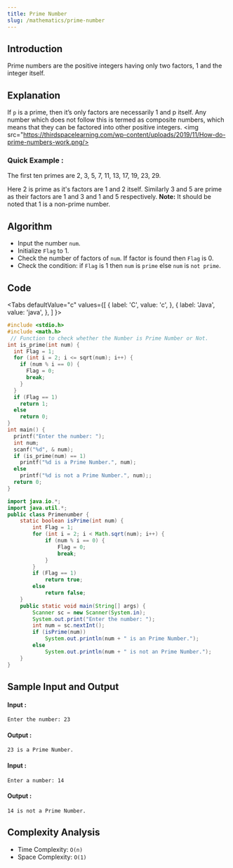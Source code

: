 ```yaml
---
title: Prime Number
slug: /mathematics/prime-number
---
```


## Introduction

Prime numbers are the positive integers having only two factors, 1 and the integer itself.

## Explanation

If `p` is a prime, then it’s only factors are necessarily 1 and p itself. Any number which does not follow this is termed as composite numbers, which means that they can be factored into other positive integers.
<img src="https://thirdspacelearning.com/wp-content/uploads/2019/11/How-do-prime-numbers-work.png/>

### Quick Example : 
The first ten primes are 2, 3, 5, 7, 11, 13, 17, 19, 23, 29.

Here 2 is prime as it's factors are 1 and 2 itself. Similarly 3 and 5 are prime as their factors are 1 and 3 and 1 and 5 respectively.
**Note:** It should be noted that 1 is a non-prime number.

## Algorithm

 - Input the number `num`.
 - Initialize `Flag` to 1.
 - Check the number of factors of `num`. If factor is found then `Flag` is 0.
 - Check the condition: if `Flag` is 1 then `num` is `prime` else `num` is `not prime`.

## Code 

<Tabs
  defaultValue="c"
  values={[
    { label: 'C', value: 'c', },
    { label: 'Java', value: 'java', },
  ]
}>
<TabItem value="cpp">

```c
#include <stdio.h>
#include <math.h>
 // Function to check whether the Number is Prime Number or Not.
int is_prime(int num) {
  int Flag = 1;
  for (int i = 2; i <= sqrt(num); i++) {
    if (num % i == 0) {
      Flag = 0;
      break;
    }
  }
  if (Flag == 1)
    return 1;
  else
    return 0;
}
int main() {
  printf("Enter the number: ");
  int num;
  scanf("%d", & num);
  if (is_prime(num) == 1)
    printf("%d is a Prime Number.", num);
  else
    printf("%d is not a Prime Number.", num);;
  return 0;
}
```
</TabItem>

<TabItem value="java">

```java
import java.io.*;
import java.util.*;
public class Primenumber {
    static boolean isPrime(int num) {
        int Flag = 1;
        for (int i = 2; i < Math.sqrt(num); i++) {
            if (num % i == 0) {
                Flag = 0;
                break;
            }
        }
        if (Flag == 1)
            return true;
        else
            return false;
    }
    public static void main(String[] args) {
        Scanner sc = new Scanner(System.in);
        System.out.print("Enter the number: ");
        int num = sc.nextInt();
        if (isPrime(num))
            System.out.println(num + " is an Prime Number.");
        else
            System.out.println(num + " is not an Prime Number.");
    }
}
```
</TabItem>
</Tabs>

## Sample Input and Output 
#### Input :
```
Enter the number: 23
```

#### Output :
```
23 is a Prime Number.
```
#### Input :
```
Enter a number: 14
```
#### Output :
```
14 is not a Prime Number.
```
## Complexity Analysis
- Time Complexity: `O(n)`
- Space Complexity: `O(1)`

